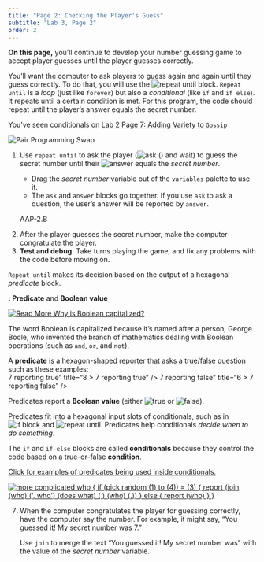```yaml
---
title: "Page 2: Checking the Player's Guess"
subtitle: "Lab 3, Page 2"
order: 2
---
```


::: learn
<p><strong>On this page,</strong> you'll continue to develop your number guessing game to accept player guesses until the player guesses correctly.</p>
:::

<!--<div class="index-term" id="<code>repeat until</code> block" />-->

<p>You'll want the computer to ask players to guess again and again until they guess correctly. To do that, you will use the <img src="/img/blocks/repeat-until.png" title="repeat until" alt="repeat until" class="inline nopadtb"/> block. <code>Repeat until</code> is a <em>loop</em> (just like <code>forever</code>) but also a <em>conditional</em> (like <code>if</code> and <code>if else</code>). It repeats until a certain condition is met. For this program, the code should repeat until the player's answer equals the secret number.</p>

::: endnote
<p>You've seen conditionals on <a href="/lab-2/7-if-else.html" title="Lab 2 Page 7: Adding Variety to Gossip">Lab 2 Page 7: Adding Variety to <code>Gossip</code></a></p>
:::

::: forYouToDo
<img src="/img/icons/pair-programming-swap.png" title="Pair Programming Swap" alt="Pair Programming Swap" class="imageRight"/>

<ol start="1">

<li>Use <code>repeat until</code> to ask the player (<img src="/img/blocks/ask-empty-full-size.png" title="ask () and wait" alt="ask () and wait" class="inline nopadtb"/>) to guess the secret number until their <img src="/img/blocks/answer-full-size.png" title="answer" alt="answer" class="inline"/> equals the <var>secret number</var>.</li>

::: endnote
<ul>

<li>Drag the <var>secret number</var> variable out of the <code>variables</code> palette to use it.</li>

<li>The <code>ask</code> and <code>answer</code> blocks go together. If you use <code>ask</code> to ask a question, the user's answer will be reported by <code>answer</code>.</li>

</ul>
:::

</ol>
:::

::: forYouToDo
<ol start="2">

::: comment
AAP-2.B
:::

<li>After the player guesses the secret number, make the computer congratulate the player.</li>

<li><strong>Test and debug.</strong> Take turns playing the game, and fix any problems with the code before moving on.</li>

</ol>
:::

<p><code>Repeat until</code> makes its decision based on the output of a hexagonal <em>predicate</em> block.</p>

::: vocabFullWidth
<strong>: Predicate</strong> and <strong>Boolean value</strong>

::: sidenoteBig
<a href="#hint-Boolean" data-bs-toggle="collapse" title="Why is Boolean capitalized?"> <img src="/img/icons/read-more-mini.png" title="Read More" alt="Read More" class="inline"/> Why is Boolean capitalized? </a>

::: {#hint-Boolean .collapse}
<p>The word Boolean is capitalized because it's named after a person, George Boole, who invented the branch of mathematics dealing with Boolean operations (such as <code>and</code>, <code>or</code>, and <code>not</code>).</p>
:::
:::

<p>A <strong>predicate</strong> is a hexagon-shaped reporter that asks a true/false question such as these examples:<br /> 7 reporting true" title="8 \> 7 reporting true" /\> 7 reporting false" title="6 \> 7 reporting false" /\></p>

<p>Predicates report a <strong>Boolean value</strong> (either <img src="/img/blocks/true.png" title="true" alt="true" class="inline"/> or <img src="/img/blocks/false.png" title="false" alt="false" class="inline"/>).</p>
:::

<p>Predicates fit into a hexagonal input slots of conditionals, such as in <img src="/img/blocks/if-full-size.png" title="if block" alt="if block" class="inline"/> and <img src="/img/blocks/repeat-until.png" title="repeat until" alt="repeat until" class="inline"/>. Predicates help conditionals <em>decide when to do something</em>.</p>

::: vocabFullWidth
<p>The <code>if</code> and <code>if-else</code> blocks are called <strong>conditionals</strong> because they control the code based on a true-or-false <strong>condition</strong>.</p>

::: endnote
<a href="#hint-predicates-examples" data-bs-toggle="collapse" title="Click for examples of predicates being used inside conditionals.">Click for examples of predicates being used inside conditionals.</a>

::: {#hint-predicates-examples .collapse}
<a href="/lab-2/7-if-else.html"><img src="/img/1-introduction/more-complicated-who-script.png" title="more complicated who {
if (pick random (1) to (4)) = (3) {
report (join (who) (&apos;, who&apos;) (does what) ( ) (who) (,))                                                                                          
} else {
report (who)
}
}" alt="more complicated who {
if (pick random (1) to (4)) = (3) {
report (join (who) (&apos;, who&apos;) (does what) ( ) (who) (,))                                                                                          
} else {
report (who)
}
}" class="indent"/></a>
:::
:::
:::


::: ifTime
<ol start="7">

<li>When the computer congratulates the player for guessing correctly, have the computer say the number. For example, it might say, "You guessed it! My secret number was 7."</li>

<!--<div class="index-term" id="<var>secret number</var> variable" />-->

::: endnote
Use <code>join</code> to merge the text "You guessed it! My secret number was" with the value of the <var>secret number</var> variable.
:::

</ol>
:::
